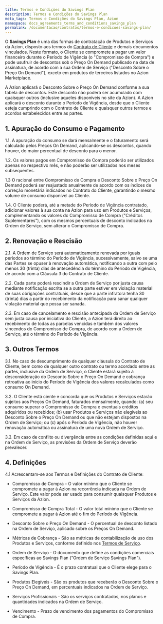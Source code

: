 ```yaml
---
title: Termos e Condições do Savings Plan
description: Termos e Condições do Savings Plan
meta_tags: Termos e Condições do Savings Plan, Azion
namespace: docs_agreements_terms_and_conditions_savings_plan
permalink: /documentacao/contratos/termos-e-condicoes-savings-plan/
---
```


O **Savings Plan** é uma das formas de contratação de Produtos e Serviços da Azion, disposto aos termos do [Contrato de Cliente](https://www.azion.com/pt-br/documentacao/contratos/contrato-de-cliente/) e demais documentos vinculados. Neste formato, o Cliente se compromete a pagar um valor financeiro durante o Período de Vigência (o "Compromisso de Compra") e pode usufruir de descontos sob o Preço On Demand publicado na data de assinatura, de acordo com a sua Ordem de Serviço ("Desconto Sobre o Preço On Demand"), exceto em produtos de terceiros listados no Azion Marketplace.

A Azion aplicará o Desconto Sobre o Preço On Demand conforme a sua tabela de descontos. Este desconto não poderá ser acumulado com quaisquer outros (inclusive aqueles disponíveis no site da Azion). A Azion aplicará o desconto durante o Período de Vigência, desde que o Cliente esteja cumprindo com o Contrato de Cliente e quaisquer outros termos e acordos estabelecidos entre as partes.

## 1. Apuração do Consumo e Pagamento

1.1. A apuração do consumo se dará mensalmente e o faturamento será calculado pelos Preços On Demand, aplicando-se os descontos, quando houver, do maior percentual de desconto para o menor.

1.2. Os valores pagos em Compromisso de Compra poderão ser utilizados apenas no respectivo mês, e não poderão ser utilizados nos meses subsequentes.

1.3 O racional entre Compromisso de Compra e Desconto Sobre o Preço On Demand poderá ser reajustado anualmente de acordo com os índices de correção monetária indicados no Contrato do Cliente, garantindo o mesmo volume de consumo disponível ao Cliente.

1.4. O Cliente poderá, até a metade do Período de Vigência contratado, adicionar valores à sua conta na Azion para uso em Produtos e Serviços, complementando os valores do Compromisso de Compra ("Créditos Suplementares"), com os mesmos percentuais de desconto indicados na Ordem de Serviço, sem alterar o Compromisso de Compra.

## 2. Renovação e Rescisão

2.1. A Ordem de Serviço será automaticamente renovada por iguais períodos ao término do Período de Vigência, sucessivamente, salvo se uma das Partes se opuser à renovação automática, notificando a outra com pelo menos 30 (trinta) dias de antecedência do término do Período de Vigência, de acordo com a Cláusula 3 do Contrato de Cliente.

2.2. Cada parte poderá rescindir a Ordem de Serviço por justa causa mediante notificação escrita se a outra parte estiver em violação material de suas obrigações contratuais, desde que a parte infratora tenha 30 (trinta) dias a partir do recebimento da notificação para sanar qualquer violação material que possa ser sanada.

2.3. Em caso de cancelamento e rescisão antecipada da Ordem de Serviço sem justa causa por iniciativa do Cliente, a Azion terá direito ao recebimento de todas as parcelas vencidas e também dos valores vincendos do Compromisso de Compra, de acordo com a Ordem de Serviço, até o término do Período de Vigência.

## 3. Outros Termos

3.1. No caso de descumprimento de qualquer cláusula do Contrato de Cliente, bem como de qualquer outro contrato ou termo acordado entre as partes, inclusive da Ordem de Serviço, o Cliente estará sujeito à desconsideração do Desconto Sobre o Preço On Demand e cobrança retroativa ao início do Período de Vigência dos valores recalculados como consumo On Demand.

3.2. O Cliente está ciente e concorda que os Produtos e Serviços estarão sujeitos aos Preços On Demand, faturados mensalmente, quando: (a) seu consumo superar o Compromisso de Compra e eventuais créditos adquiridos ou recebidos; (b) usar Produtos e Serviços não elegíveis ao Desconto Sobre o Preço On Demand ou que não estejam dispostos na Ordem de Serviço; ou (c) após o Período de Vigência, não houver renovação automática ou assinatura de uma nova Ordem de Serviço.

3.3. Em caso de conflito ou divergência entre as condições definidas aqui e na Ordem de Serviço, as previsões da Ordem de Serviço deverão prevalecer.

## 4. Definições

4.1 Acrescentam-se aos Termos e Definições do Contrato de Cliente:

- Compromisso de Compra - O valor mínimo que o Cliente se compromete a pagar à Azion na recorrência indicada na Ordem de Serviço. Este valor pode ser usado para consumir quaisquer Produtos e Serviços da Azion.

- Compromisso de Compra Total - O valor total mínimo que o Cliente se compromete a pagar à Azion até o fim do Período de Vigência.

- Desconto Sobre o Preço On Demand - O percentual de desconto listado na Ordem de Serviço, aplicado sobre os Preços On Demand.

- Métricas de Cobrança - São as métricas de contabilização de uso dos Produtos e Serviços, conforme definido nos [Termos de Serviço](https://www.azion.com/pt-br/documentacao/contratos/tds/).

- Ordem de Serviço - O documento que define as condições comerciais específicas ao Savings Plan ("Ordem de Serviço Savings Plan").

- Período de Vigência - É o prazo contratual que o Cliente elege para o Savings Plan.

- Produtos Elegíveis - São os produtos que receberão o Desconto Sobre o Preço On Demand, em percentuais indicados na Ordem de Serviço.

- Serviços Profissionais - São os serviços contratados, nos planos e quantidades indicados na Ordem de Serviço.

- Vencimento - Prazo de vencimento dos pagamentos do Compromisso de Compra.
